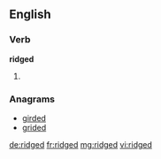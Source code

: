 ==English==

===Verb===
'''ridged'''

# {{past of|ridge}}

===Anagrams===
* [[girded#English|girded]]
* [[grided#English|grided]]

[[de:ridged]]
[[fr:ridged]]
[[mg:ridged]]
[[vi:ridged]]